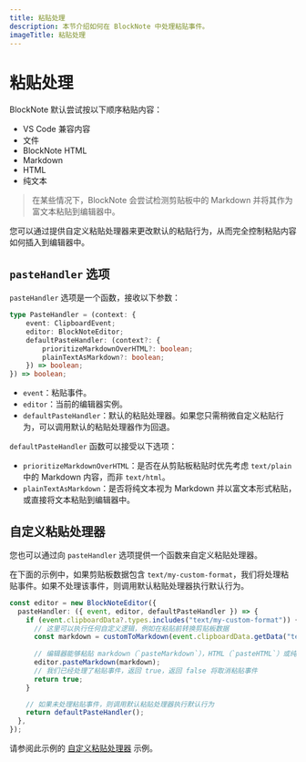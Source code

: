 ```yaml
---
title: 粘贴处理
description: 本节介绍如何在 BlockNote 中处理粘贴事件。
imageTitle: 粘贴处理
---
```



# 粘贴处理

BlockNote 默认尝试按以下顺序粘贴内容：

-   VS Code 兼容内容
-   文件
-   BlockNote HTML
-   Markdown
-   HTML
-   纯文本

> 在某些情况下，BlockNote 会尝试检测剪贴板中的 Markdown 并将其作为富文本粘贴到编辑器中。

您可以通过提供自定义粘贴处理器来更改默认的粘贴行为，从而完全控制粘贴内容如何插入到编辑器中。

## `pasteHandler` 选项

`pasteHandler` 选项是一个函数，接收以下参数：

```ts
type PasteHandler = (context: {
    event: ClipboardEvent;
    editor: BlockNoteEditor;
    defaultPasteHandler: (context?: {
        prioritizeMarkdownOverHTML?: boolean;
        plainTextAsMarkdown?: boolean;
    }) => boolean;
}) => boolean;
```

-   `event`：粘贴事件。
-   `editor`：当前的编辑器实例。
-   `defaultPasteHandler`：默认的粘贴处理器。如果您只需稍微自定义粘贴行为，可以调用默认的粘贴处理器作为回退。

`defaultPasteHandler` 函数可以接受以下选项：

-   `prioritizeMarkdownOverHTML`：是否在从剪贴板粘贴时优先考虑 `text/plain` 中的 Markdown 内容，而非 `text/html`。
-   `plainTextAsMarkdown`：是否将纯文本视为 Markdown 并以富文本形式粘贴，或直接将文本粘贴到编辑器中。


## 自定义粘贴处理器

您也可以通过向 `pasteHandler` 选项提供一个函数来自定义粘贴处理器。

在下面的示例中，如果剪贴板数据包含 `text/my-custom-format`，我们将处理粘贴事件。如果不处理该事件，则调用默认粘贴处理器执行默认行为。

```ts
const editor = new BlockNoteEditor({
  pasteHandler: ({ event, editor, defaultPasteHandler }) => {
    if (event.clipboardData?.types.includes("text/my-custom-format")) {
      // 这里可以执行任何自定义逻辑，例如在粘贴前转换剪贴板数据
      const markdown = customToMarkdown(event.clipboardData.getData("text/my-custom-format"));
      
      // 编辑器能够粘贴 markdown（`pasteMarkdown`），HTML（`pasteHTML`）或纯文本（`pasteText`）
      editor.pasteMarkdown(markdown);
      // 我们已经处理了粘贴事件，返回 true，返回 false 将取消粘贴事件
      return true;
    }

    // 如果未处理粘贴事件，则调用默认粘贴处理器执行默认行为
    return defaultPasteHandler();
  },
});
```

请参阅此示例的 [自定义粘贴处理器](/examples/basic/custom-paste-handler) 示例。